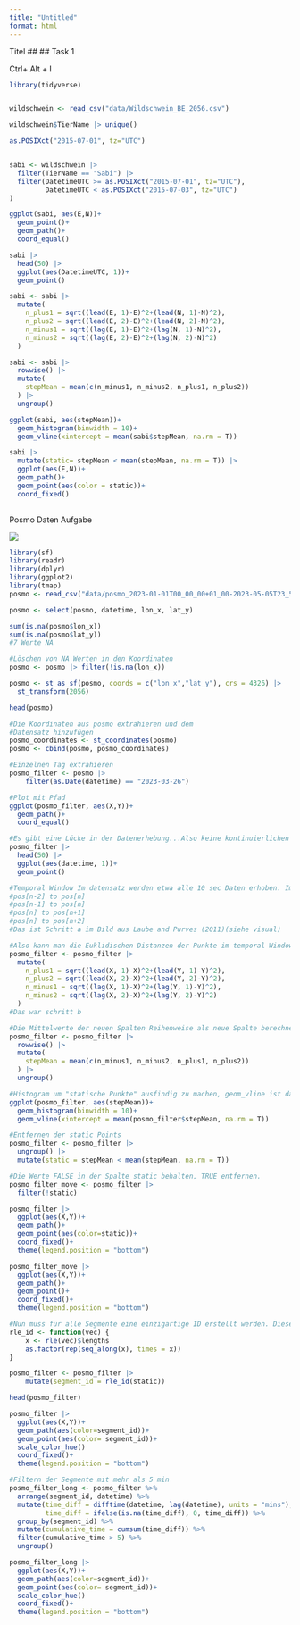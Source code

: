 ```yaml
---
title: "Untitled"
format: html
---
```


Titel \## \## Task 1

Ctrl+ Alt + I

```r

library(tidyverse)


wildschwein <- read_csv("data/Wildschwein_BE_2056.csv")

wildschwein$TierName |> unique()

as.POSIXct("2015-07-01", tz="UTC")


sabi <- wildschwein |> 
  filter(TierName == "Sabi") |> 
  filter(DatetimeUTC >= as.POSIXct("2015-07-01", tz="UTC"),
         DatetimeUTC < as.POSIXct("2015-07-03", tz="UTC")
)

ggplot(sabi, aes(E,N))+
  geom_point()+
  geom_path()+
  coord_equal()

sabi |> 
  head(50) |> 
  ggplot(aes(DatetimeUTC, 1))+
  geom_point()

sabi <- sabi |> 
  mutate(
    n_plus1 = sqrt((lead(E, 1)-E)^2+(lead(N, 1)-N)^2),
    n_plus2 = sqrt((lead(E, 2)-E)^2+(lead(N, 2)-N)^2),
    n_minus1 = sqrt((lag(E, 1)-E)^2+(lag(N, 1)-N)^2),
    n_minus2 = sqrt((lag(E, 2)-E)^2+(lag(N, 2)-N)^2)
  )

sabi <- sabi |> 
  rowwise() |> 
  mutate(
    stepMean = mean(c(n_minus1, n_minus2, n_plus1, n_plus2))
  ) |> 
  ungroup()

ggplot(sabi, aes(stepMean))+
  geom_histogram(binwidth = 10)+
  geom_vline(xintercept = mean(sabi$stepMean, na.rm = T))

sabi |> 
  mutate(static= stepMean < mean(stepMean, na.rm = T)) |> 
  ggplot(aes(E,N))+
  geom_path()+
  geom_point(aes(color = static))+
  coord_fixed()
  

```

Posmo Daten Aufgabe

![](https://computationalmovementanalysis.github.io/FS23/02_Images/laube_2011.jpg)

```r
library(sf)
library(readr)
library(dplyr)
library(ggplot2)
library(tmap)
posmo <- read_csv("data/posmo_2023-01-01T00_00_00+01_00-2023-05-05T23_59_59+02_00.csv")

posmo <- select(posmo, datetime, lon_x, lat_y)

sum(is.na(posmo$lon_x))
sum(is.na(posmo$lat_y))
#7 Werte NA

#Löschen von NA Werten in den Koordinaten
posmo <- posmo |> filter(!is.na(lon_x))

posmo <- st_as_sf(posmo, coords = c("lon_x","lat_y"), crs = 4326) |>
  st_transform(2056)

head(posmo)

#Die Koordinaten aus posmo extrahieren und dem 
#Datensatz hinzufügen
posmo_coordinates <- st_coordinates(posmo)
posmo <- cbind(posmo, posmo_coordinates)

#Einzelnen Tag extrahieren
posmo_filter <- posmo |>
    filter(as.Date(datetime) == "2023-03-26")

#Plot mit Pfad
ggplot(posmo_filter, aes(X,Y))+
  geom_path()+
  coord_equal()

#Es gibt eine Lücke in der Datenerhebung...Also keine kontinuierlichen Daten?
posmo_filter |> 
  head(50) |> 
  ggplot(aes(datetime, 1))+
  geom_point()

#Temporal Window Im datensatz werden etwa alle 10 sec Daten erhoben. Im Wildschwein Datensatz alle 15 min...mit dem unten abgebildeten Code würde das Temporal Window also statt 60min(Wildschewein) etwa 40 sec lang sein.
#pos[n-2] to pos[n]
#pos[n-1] to pos[n]
#pos[n] to pos[n+1]
#pos[n] to pos[n+2]
#Das ist Schritt a im Bild aus Laube and Purves (2011)(siehe visual)

#Also kann man die Euklidischen Distanzen der Punkte im temporal Window folgendermassen berechnen.
posmo_filter <- posmo_filter |> 
  mutate(
    n_plus1 = sqrt((lead(X, 1)-X)^2+(lead(Y, 1)-Y)^2),
    n_plus2 = sqrt((lead(X, 2)-X)^2+(lead(Y, 2)-Y)^2),
    n_minus1 = sqrt((lag(X, 1)-X)^2+(lag(Y, 1)-Y)^2),
    n_minus2 = sqrt((lag(X, 2)-X)^2+(lag(Y, 2)-Y)^2)
  )
#Das war schritt b

#Die Mittelwerte der neuen Spalten Reihenweise als neue Spalte berechnen. rowwise()  um diese Gruppierung wieder zu beenden -> ungroup()
posmo_filter <- posmo_filter |> 
  rowwise() |> 
  mutate(
    stepMean = mean(c(n_minus1, n_minus2, n_plus1, n_plus2))
  ) |> 
  ungroup()

#Histogram um "statische Punkte" ausfindig zu machen, geom_vline ist dabei der treshold unter welchen ich als nicht bewegend gelte.
ggplot(posmo_filter, aes(stepMean))+
  geom_histogram(binwidth = 10)+
  geom_vline(xintercept = mean(posmo_filter$stepMean, na.rm = T))

#Entfernen der static Points
posmo_filter <- posmo_filter |> 
  ungroup() |> 
  mutate(static = stepMean < mean(stepMean, na.rm = T))

#Die Werte FALSE in der Spalte static behalten, TRUE entfernen.
posmo_filter_move <- posmo_filter |> 
  filter(!static)

posmo_filter |> 
  ggplot(aes(X,Y))+
  geom_path()+
  geom_point(aes(color=static))+
  coord_fixed()+
  theme(legend.position = "bottom")

posmo_filter_move |> 
  ggplot(aes(X,Y))+
  geom_path()+
  geom_point()+
  coord_fixed()+
  theme(legend.position = "bottom")

#Nun muss für alle Segmente eine einzigartige ID erstellt werden. Diese kann als grouping Variable verwendet werden.
rle_id <- function(vec) {
    x <- rle(vec)$lengths
    as.factor(rep(seq_along(x), times = x))
}

posmo_filter <- posmo_filter |>
    mutate(segment_id = rle_id(static))

head(posmo_filter)

posmo_filter |> 
  ggplot(aes(X,Y))+
  geom_path(aes(color=segment_id))+
  geom_point(aes(color= segment_id))+
  scale_color_hue()
  coord_fixed()+
  theme(legend.position = "bottom")

#Filtern der Segmente mit mehr als 5 min
posmo_filter_long <- posmo_filter %>%
  arrange(segment_id, datetime) %>%
  mutate(time_diff = difftime(datetime, lag(datetime), units = "mins"),
         time_diff = ifelse(is.na(time_diff), 0, time_diff)) %>%
  group_by(segment_id) %>%
  mutate(cumulative_time = cumsum(time_diff)) %>%
  filter(cumulative_time > 5) %>%
  ungroup()

posmo_filter_long |> 
  ggplot(aes(X,Y))+
  geom_path(aes(color=segment_id))+
  geom_point(aes(color= segment_id))+
  scale_color_hue()
  coord_fixed()+
  theme(legend.position = "bottom")
```
